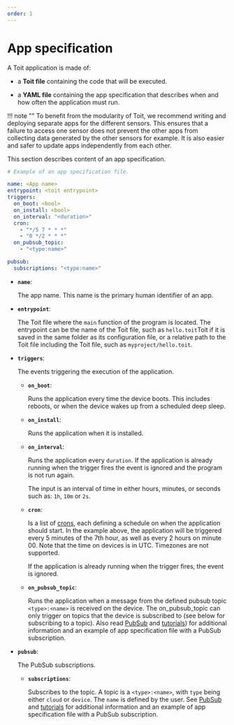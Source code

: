 ```yaml
---
order: 1
---
```


# App specification

A Toit application is made of:

* a **Toit file** containing the code that will be executed.
  
* a **YAML file** containing the app specification that describes when and how often the application must run.

!!! note ""
    To benefit from the modularity of Toit, we recommend writing and deploying separate apps for the different sensors. This ensures that a failure to access one sensor does not prevent the other apps from collecting data generated by the other sensors for example. It is also easier and safer to update apps independently from each other.
  
This section describes content of an app specification.

```yaml
# Example of an app specification file.

name: <App name>
entrypoint: <toit entrypoint>
triggers:
  on_boot: <bool>
  on_install: <bool>
  on_interval: "<duration>"
  cron: 
    - "*/5 7 * * *"
    - "0 */2 * * *"
  on_pubsub_topic:
    - "<type:name>"

pubsub:
  subscriptions: "<type:name>"
```

* **`name`**:

    The app name. This name is the primary human identifier of an app.

* **`entrypoint`**:

    The Toit file where the `main` function of the program is located. The entrypoint can be the name of the Toit file, such as `hello.toit`Toit if it is saved in the same folder as its configuration file, or a relative path to the Toit file including the Toit file, such as `myproject/hello.toit`.

* **`triggers`**:

    The events triggering the execution of the application.

    * **`on_boot`**:

         Runs the application every time the device boots. This includes reboots, or when the device wakes up from a scheduled deep sleep.

    * **`on_install`**:

         Runs the application when it is installed.

    * **`on_interval`**:

         Runs the application every `duration`. If the application is already running when the trigger fires the event is ignored and the program is not run again.

         The input is an interval of time in either hours, minutes, or seconds such as: `1h`, `10m` or `2s`.

    * **`cron`**:

         Is a list of <a href="https://en.wikipedia.org/wiki/Cron" target="_blank">crons</a>, each defining a schedule on when the application should start.
         In the example above, the application will be triggered every 5 minutes of the 7th hour, as well as every 2 hours on minute 00. Note that the time on devices is in UTC. Timezones are not supported.

         If the application is already running when the trigger fires, the event is ignored.

    * **`on_pubsub_topic`**:

         Runs the application when a message from the defined pubsub topic `<type>:<name>` is received on the device. The on_pubsub_topic can only trigger on topics that the device is subscribed to (see below for subscribing to a topic). Also read [PubSub](../infrastructure/pubsub.md) and [tutorials](../tutorials/pubsubext.md)) for additional information and an example of app specification file with a PubSub subscription.

* **`pubsub`**:
  
    The PubSub subscriptions.

    * **`subscriptions`**:

         Subscribes to the topic. A topic is a `<type>:<name>`, with `type` being either `cloud` or `device`. The `name` is defined by the user. See [PubSub](../infrastructure/pubsub.md) and [tutorials](../tutorials/pubsubext.md) for additional information and an example of app specification file with a PubSub subscription.
  